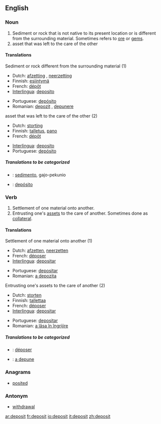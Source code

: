 ==English==

===Noun===
{{en-noun-reg}}

#Sediment or rock that is not native to its present location or is different from the surrounding material.  Sometimes refers to [[ore]] or [[gem]]s.
#asset that was left to the care of the other

====Translations====
;Sediment or rock different from the surrounding material (1)
{{top}}
*Dutch: [[afzetting]] {{f}}, [[neerzetting]] {{f}}
*Finnish: [[esiintymä]]
*French: [[dépôt]] {{m}}
*[[Interlingua]]: [[deposito]]
{{mid}}
*Portuguese: [[depósito]] {{m}}
*Romanian: [[depozit]] {{n}}, [[depunere]] {{f}}
{{bottom}}

;asset that was left to the care of the other (2)
{{top}}
*Dutch: [[storting]] {{f}}
*Finnish: [[talletus]], [[pano]]
*French: [[dépôt]] {{m}}
{{mid}}
*[[Interlingua]]: [[deposito]]
*Portuguese: [[depósito]] {{m}}
{{bottom}}

=====Translations to be categorized=====
{{checktrans}}

*{{ttbc|Ido}}: [[sedimento]], gajo-pekunio

*{{ttbc|Spanish}}: [[depósito]]

===Verb===
{{en-verb}}

# Settlement of one material onto another.
# Entrusting one's [[asset]]s to the care of another.  Sometimes done as [[collateral]].

====Translations====
;Settlement of one material onto another (1)
{{top}}
*Dutch: [[afzetten]], [[neerzetten]]
*French: [[déposer]]
*[[Interlingua]]: [[depositar]]
{{mid}}
*Portuguese: [[depositar]]
*Romanian: [[a depozita]]
{{bottom}}

;Entrusting one's assets to the care of another (2)
{{top}}
*Dutch: [[storten]]
*Finnish: [[tallettaa]]
*French: [[déposer]]
*[[Interlingua]]: [[depositar]]
{{mid}}
*Portuguese: [[depositar]]
*Romanian: [[a lăsa în îngrijire]]
{{bottom}}

=====Translations to be categorized=====
{{checktrans}}

*{{ttbc|French}}: [[déposer]]

*{{ttbc|Romanian}}: [[a depune]]

===Anagrams===
*[[posited]]

===Antonym===
*[[withdrawal]]

[[ar:deposit]]
[[fr:deposit]]
[[io:deposit]]
[[it:deposit]]
[[zh:deposit]]